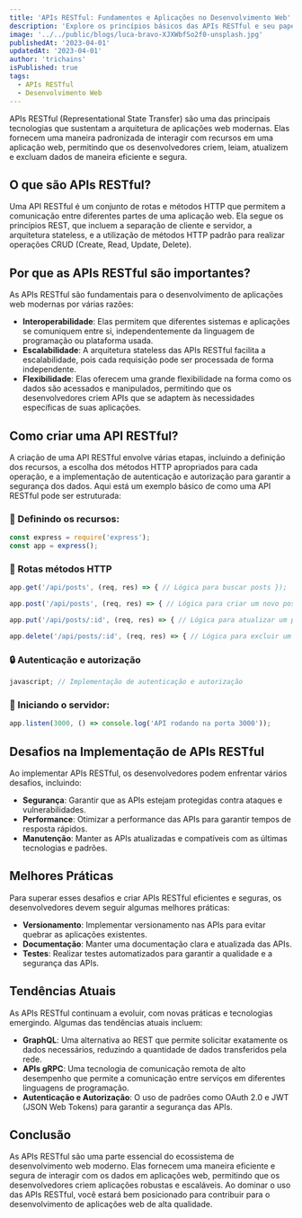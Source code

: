 ```yaml
---
title: 'APIs RESTful: Fundamentos e Aplicações no Desenvolvimento Web'
description: 'Explore os princípios básicos das APIs RESTful e seu papel essencial no desenvolvimento de aplicações web atuais.'
image: '../../public/blogs/luca-bravo-XJXWbfSo2f0-unsplash.jpg'
publishedAt: '2023-04-01'
updatedAt: '2023-04-01'
author: 'trichains'
isPublished: true
tags:
  - APIs RESTful
  - Desenvolvimento Web
---
```


APIs RESTful (Representational State Transfer) são uma das principais tecnologias que sustentam a arquitetura de aplicações web modernas. Elas fornecem uma maneira padronizada de interagir com recursos em uma aplicação web, permitindo que os desenvolvedores criem, leiam, atualizem e excluam dados de maneira eficiente e segura.

## O que são APIs RESTful?

Uma API RESTful é um conjunto de rotas e métodos HTTP que permitem a comunicação entre diferentes partes de uma aplicação web. Ela segue os princípios REST, que incluem a separação de cliente e servidor, a arquitetura stateless, e a utilização de métodos HTTP padrão para realizar operações CRUD (Create, Read, Update, Delete).

## Por que as APIs RESTful são importantes?

As APIs RESTful são fundamentais para o desenvolvimento de aplicações web modernas por várias razões:

- **Interoperabilidade**: Elas permitem que diferentes sistemas e aplicações se comuniquem entre si, independentemente da linguagem de programação ou plataforma usada.
- **Escalabilidade**: A arquitetura stateless das APIs RESTful facilita a escalabilidade, pois cada requisição pode ser processada de forma independente.
- **Flexibilidade**: Elas oferecem uma grande flexibilidade na forma como os dados são acessados e manipulados, permitindo que os desenvolvedores criem APIs que se adaptem às necessidades específicas de suas aplicações.

## Como criar uma API RESTful?

A criação de uma API RESTful envolve várias etapas, incluindo a definição dos recursos, a escolha dos métodos HTTP apropriados para cada operação, e a implementação de autenticação e autorização para garantir a segurança dos dados. Aqui está um exemplo básico de como uma API RESTful pode ser estruturada:

### 📝 Definindo os recursos:

```js
const express = require('express');
const app = express();
```

### 📡 Rotas métodos HTTP

```js
app.get('/api/posts', (req, res) => { // Lógica para buscar posts });

app.post('/api/posts', (req, res) => { // Lógica para criar um novo post });

app.put('/api/posts/:id', (req, res) => { // Lógica para atualizar um post existente });

app.delete('/api/posts/:id', (req, res) => { // Lógica para excluir um post });
```

### 🔒 Autenticação e autorização

```js
javascript; // Implementação de autenticação e autorização
```

### 🚀 Iniciando o servidor:

```js
app.listen(3000, () => console.log('API rodando na porta 3000'));
```

## Desafios na Implementação de APIs RESTful

Ao implementar APIs RESTful, os desenvolvedores podem enfrentar vários desafios, incluindo:

- **Segurança**: Garantir que as APIs estejam protegidas contra ataques e vulnerabilidades.
- **Performance**: Otimizar a performance das APIs para garantir tempos de resposta rápidos.
- **Manutenção**: Manter as APIs atualizadas e compatíveis com as últimas tecnologias e padrões.

## Melhores Práticas

Para superar esses desafios e criar APIs RESTful eficientes e seguras, os desenvolvedores devem seguir algumas melhores práticas:

- **Versionamento**: Implementar versionamento nas APIs para evitar quebrar as aplicações existentes.
- **Documentação**: Manter uma documentação clara e atualizada das APIs.
- **Testes**: Realizar testes automatizados para garantir a qualidade e a segurança das APIs.

## Tendências Atuais

As APIs RESTful continuam a evoluir, com novas práticas e tecnologias emergindo. Algumas das tendências atuais incluem:

- **GraphQL**: Uma alternativa ao REST que permite solicitar exatamente os dados necessários, reduzindo a quantidade de dados transferidos pela rede.
- **APIs gRPC**: Uma tecnologia de comunicação remota de alto desempenho que permite a comunicação entre serviços em diferentes linguagens de programação.
- **Autenticação e Autorização**: O uso de padrões como OAuth 2.0 e JWT (JSON Web Tokens) para garantir a segurança das APIs.

## Conclusão

As APIs RESTful são uma parte essencial do ecossistema de desenvolvimento web moderno. Elas fornecem uma maneira eficiente e segura de interagir com os dados em aplicações web, permitindo que os desenvolvedores criem aplicações robustas e escaláveis. Ao dominar o uso das APIs RESTful, você estará bem posicionado para contribuir para o desenvolvimento de aplicações web de alta qualidade.
